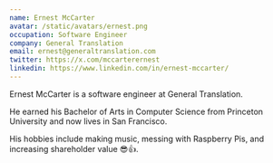```yaml
---
name: Ernest McCarter
avatar: /static/avatars/ernest.png
occupation: Software Engineer
company: General Translation
email: ernest@generaltranslation.com
twitter: https://x.com/mccarterernest
linkedin: https://www.linkedin.com/in/ernest-mccarter/
---
```


Ernest McCarter is a software engineer at General Translation.

He earned his Bachelor of Arts in Computer Science from Princeton University and now lives in San Francisco.

His hobbies include making music, messing with Raspberry Pis, and increasing shareholder value 😎👍.
